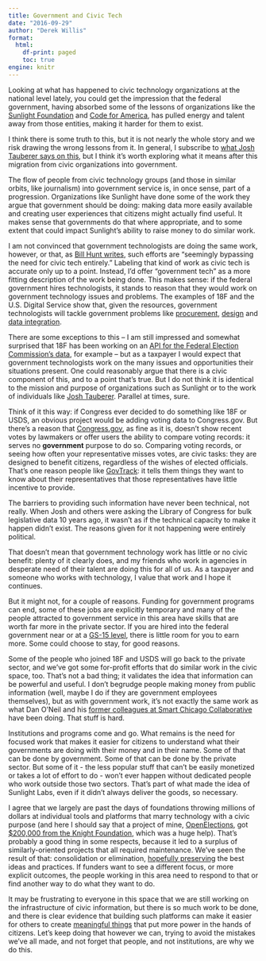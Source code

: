 ```yaml
---
title: Government and Civic Tech
date: "2016-09-29"
author: "Derek Willis"
format:
  html:
    df-print: paged
    toc: true
engine: knitr
---
```


Looking at what has happened to civic technology organizations at the national level lately, you could get the impression that the federal government, having absorbed some of the lessons of organizations like the [Sunlight Foundation](http://sunlightfoundation.com/blog/2016/09/20/statement-from-sunlight-foundations-board-chairman/) and [Code for America](http://civichall.org/civicist/recharging-the-brigade-code-for-americas-challenge/), has pulled energy and talent away from those entities, making it harder for them to exist.

I think there is some truth to this, but it is not nearly the whole story and we risk drawing the wrong lessons from it. In general, I subscribe to [what Josh Tauberer says on this](https://medium.com/@joshuatauberer/civic-techs-act-iii-is-beginning-4df5d1720468#.f22421fan), but I think it's worth exploring what it means after this migration from civic organizations into government.

The flow of people from civic technology groups (and those in similar orbits, like journalism) into government service is, in once sense, part of a progression. Organizations like Sunlight have done some of the work they argue that government should be doing: making data more easily available and creating user experiences that citizens might actually find useful. It makes sense that governments do that where appropriate, and to some extent that could impact Sunlight's ability to raise money to do similar work.

I am not convinced that government technologists are doing the same work, however, or that, as [Bill Hunt writes](http://krues8dr.com/blog/2016/09/27/the-end-of-the-second-act-of-civic-tech/), such efforts are "seemingly bypassing the need for civic tech entirely." Labeling that kind of work as civic tech is accurate only up to a point. Instead, I'd offer "government tech" as a more fitting description of the work being done. This makes sense: if the federal government hires technologists, it stands to reason that they would work on government technology issues and problems. The examples of 18F and the U.S. Digital Service show that, given the resources, government technologists will tackle government problems like [procurement](https://github.com/18F/micropurchase), [design](https://github.com/18F/web-design-standards) and [data integration](https://github.com/18F/hhs-acf-uc-dashboard).

There are some exceptions to this -- I am still impressed and somewhat surprised that 18F has been working on an [API for the Federal Election Commission's data](https://github.com/18F/openFEC), for example -- but as a taxpayer I would expect that government technologists work on the many issues and opportunities their situations present. One could reasonably argue that there is a civic component of this, and to a point that's true. But I do not think it is identical to the mission and purpose of organizations such as Sunlight or to the work of individuals like [Josh Tauberer](https://razor.occams.info/). Parallel at times, sure.

Think of it this way: if Congress ever decided to do something like 18F or USDS, an obvious project would be adding voting data to Congress.gov. But there's a reason that [Congress.gov](https://www.congress.gov/), as fine as it is, doesn't show recent votes by lawmakers or offer users the ability to compare voting records: it serves no __government__ purpose to do so. Comparing voting records, or seeing how often your representative misses votes, are civic tasks: they are designed to benefit citizens, regardless of the wishes of elected officials. That's one reason people like [GovTrack](https://www.govtrack.us/): it tells them things they want to know about their representatives that those representatives have little incentive to provide.

The barriers to providing such information have never been technical, not really. When Josh and others were asking the Library of Congress for bulk legislative data 10 years ago, it wasn't as if the technical capacity to make it happen didn't exist. The reasons given for it not happening were entirely political.

That doesn't mean that government technology work has little or no civic benefit: plenty of it clearly does, and my friends who work in agencies in desperate need of their talent are doing this for all of us. As a taxpayer and someone who works with technology, I value that work and I hope it continues.

But it might not, for a couple of reasons. Funding for government programs can end, some of these jobs are explicitly temporary and many of the people attracted to government service in this area have skills that are worth far more in the private sector. If you are hired into the federal government near or at a [GS-15 level](https://www.opm.gov/policy-data-oversight/pay-leave/salaries-wages/salary-tables/pdf/2016/GS.pdf), there is little room for you to earn more. Some could choose to stay, for good reasons.

Some of the people who joined 18F and USDS will go back to the private sector, and we've got some for-profit efforts that do similar work in the civic space, too. That's not a bad thing; it validates the idea that information can be powerful and useful. I don't begrudge people making money from public information (well, maybe I do if they are government employees themselves), but as with government work, it's not exactly the same work as what Dan O'Neil and his [former colleagues at Smart Chicago Collaborative](http://www.derivativeworks.com/2016/05/leaving-smart-chicago-for-ad-hoc.html) have been doing. That stuff is hard.

Institutions and programs come and go. What remains is the need for focused work that makes it easier for citizens to understand what their governments are doing with their money and in their name. Some of that can be done by government. Some of that can be done by the private sector. But some of it - the less popular stuff that can't be easily monetized or takes a lot of effort to do - won't ever happen without dedicated people who work outside those two sectors. That's part of what made the idea of Sunlight Labs, even if it didn't always deliver the goods, so necessary.

I agree that we largely are past the days of foundations throwing millions of dollars at individual tools and platforms that marry technology with a civic purpose (and here I should say that a project of mine, [OpenElections](http://www.openelections.net/), got [$200,000 from the Knight Foundation](http://www.knightfoundation.org/press/releases/six-ventures-bring-data-public-winners-knight-news), which was a huge help). That's probably a good thing in some respects, because it led to a surplus of similarly-oriented projects that all required maintenance. We've seen the result of that: consolidation or elimination, [hopefully preserving](https://theunitedstates.io/) the best ideas and practices. If funders want to see a different focus, or more explicit outcomes, the people working in this area need to respond to that or find another way to do what they want to do.

It may be frustrating to everyone in this space that we are still working on the infrastructure of civic information, but there is so much work to be done, and there is clear evidence that building such platforms can make it easier for others to create [meaningful things](https://dssg.uchicago.edu/2015/07/09/sunlight-project-finding-legislative-plagiarism/) that put more power in the hands of citizens. Let's keep doing that however we can, trying to avoid the mistakes we've all made, and not forget that people, and not institutions, are why we do this.
